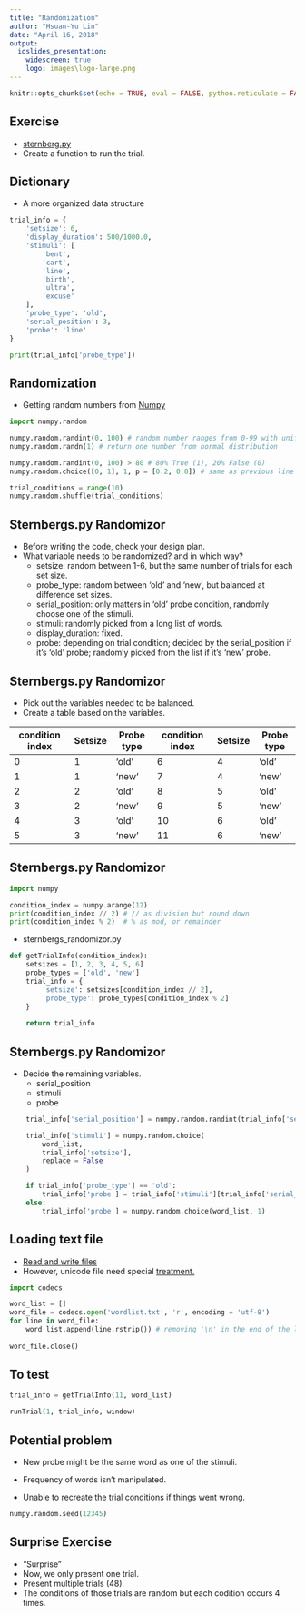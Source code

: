 ```yaml
---
title: "Randomization"
author: "Hsuan-Yu Lin"
date: "April 16, 2018"
output:
  ioslides_presentation:
    widescreen: true
    logo: images\logo-large.png
---
```


```r
knitr::opts_chunk$set(echo = TRUE, eval = FALSE, python.reticulate = FALSE)
```

## Exercise

- [sternberg.py](https://github.com/hy-lin/PsychoPy2018/blob/master/Codes/Week7_FinishTrial/sternbergs.py)
- Create a function to run the trial.

## Dictionary

- A more organized data structure
```python
trial_info = {
    'setsize': 6,
    'display_duration': 500/1000.0,
    'stimuli': [
        'bent',
        'cart',
        'line',
        'birth',
        'ultra',
        'excuse'
    ],
    'probe_type': 'old',
    'serial_position': 3,
    'probe': 'line'
}

print(trial_info['probe_type'])
```

## Randomization

- Getting random numbers from [Numpy](https://docs.scipy.org/doc/numpy-1.14.0/reference/routines.random.html)

```python
import numpy.random

numpy.random.randint(0, 100) # random number ranges from 0-99 with uniform distribution
numpy.random.randn(1) # return one number from normal distribution

numpy.random.randint(0, 100) > 80 # 80% True (1), 20% False (0)
numpy.random.choice([0, 1], 1, p = [0.2, 0.8]) # same as previous line

trial_conditions = range(10)
numpy.random.shuffle(trial_conditions)
```

## Sternbergs.py Randomizor

- Before writing the code, check your design plan.
- What variable needs to be randomized? and in which way?
    - setsize: random between 1-6, but the same number of trials for each set size.
    - probe_type: random between 'old' and 'new', but balanced at difference set sizes.
    - serial_position: only matters in 'old' probe condition, randomly choose one of the stimuli.
    - stimuli: randomly picked from a long list of words.
    - display_duration: fixed.
    - probe: depending on trial condition; decided by the serial_position if it's 'old' probe; randomly picked from the list if it's 'new' probe.
    
## Sternbergs.py Randomizor

- Pick out the variables needed to be balanced.
- Create a table based on the variables.

| condition index | Setsize | Probe type | condition index | Setsize | Probe type |
|-----------------|---------|------------|-----------------|---------|------------|
|              0  |    1    |   'old'    |              6  |    4    |   'old'    |
|              1  |    1    |   'new'    |              7  |    4    |   'new'    |
|              2  |    2    |   'old'    |              8  |    5    |   'old'    |
|              3  |    2    |   'new'    |              9  |    5    |   'new'    |
|              4  |    3    |   'old'    |             10  |    6    |   'old'    |
|              5  |    3    |   'new'    |             11  |    6    |   'new'    |

## Sternbergs.py Randomizor

```python
import numpy

condition_index = numpy.arange(12)
print(condition_index // 2) # // as division but round down
print(condition_index % 2)  # % as mod, or remainder
```

- sternbergs_randomizor.py

```python
def getTrialInfo(condition_index):
    setsizes = [1, 2, 3, 4, 5, 6]
    probe_types = ['old', 'new']
    trial_info = {
        'setsize': setsizes[condition_index // 2],
        'probe_type': probe_types[condition_index % 2]
    }
    
    return trial_info
```

## Sternbergs.py Randomizor

- Decide the remaining variables.
    - serial_position
    - stimuli
    - probe

```python
    trial_info['serial_position'] = numpy.random.randint(trial_info['setsize']) + 1

    trial_info['stimuli'] = numpy.random.choice(
        word_list,
        trial_info['setsize'],
        replace = False
    )

    if trial_info['probe_type'] == 'old':
        trial_info['probe'] = trial_info['stimuli'][trial_info['serial_position']-1]
    else:
        trial_info['probe'] = numpy.random.choice(word_list, 1)
```

## Loading text file

- [Read and write files](https://docs.python.org/2/tutorial/inputoutput.html#reading-and-writing-files)
- However, unicode file need special [treatment.](https://docs.python.org/2/library/codecs.html#codecs.open)

```python
import codecs

word_list = []
word_file = codecs.open('wordlist.txt', 'r', encoding = 'utf-8')
for line in word_file:
    word_list.append(line.rstrip()) # removing '\n' in the end of the line
    
word_file.close()
```

## To test

``` python
trial_info = getTrialInfo(11, word_list)

runTrial(1, trial_info, window)
```

## Potential problem

- New probe might be the same word as one of the stimuli.
- Frequency of words isn't manipulated.

- Unable to recreate the trial conditions if things went wrong.
```python
numpy.random.seed(12345)
```

## Surprise Exercise

- "Surprise"
- Now, we only present one trial.
- Present multiple trials (48).
- The conditions of those trials are random but each codition occurs 4 times.